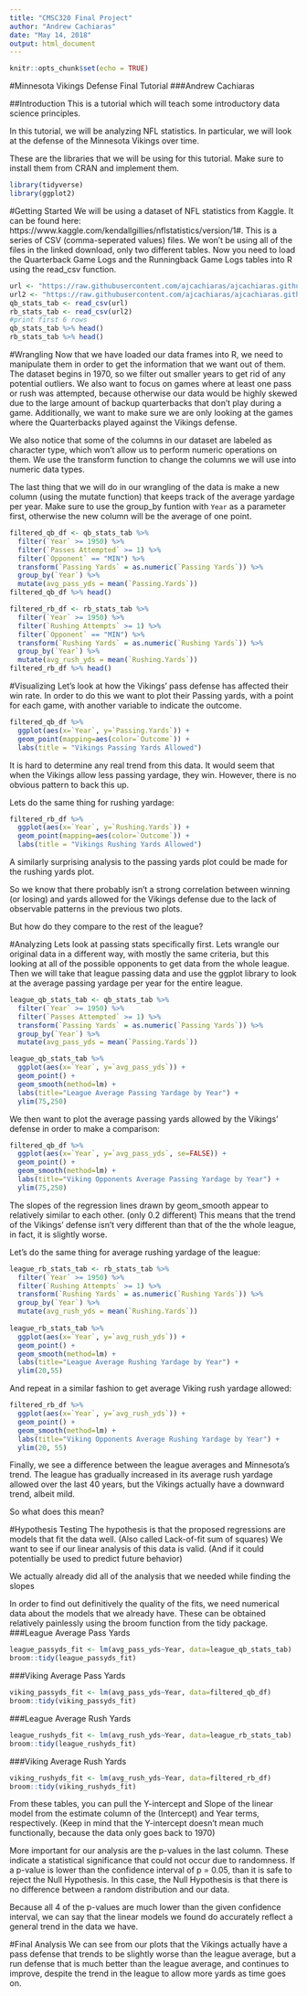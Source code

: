 ---
title: "CMSC320 Final Project"
author: "Andrew Cachiaras"
date: "May 14, 2018"
output: html_document
---

```{r setup, include=FALSE}
knitr::opts_chunk$set(echo = TRUE)
```

#Minnesota Vikings Defense Final Tutorial
###Andrew Cachiaras

##Introduction
This is a tutorial which will teach some introductory data science principles. 

In this tutorial, we will be analyzing NFL statistics. In particular, we will look at the defense of the Minnesota Vikings over time.

These are the libraries that we will be using for this tutorial. Make sure to install them from CRAN and implement them.
```{r code libraries}
library(tidyverse)
library(ggplot2)
```
#Getting Started
We will be using a dataset of NFL statistics from Kaggle. It can be found here: https://www.kaggle.com/kendallgillies/nflstatistics/version/1#. This is a series of CSV (comma-seperated values) files. We won't be using all of the files in the linked download, only two different tables.
Now you need to load the Quarterback Game Logs and the Runningback Game Logs tables into R using the read_csv function.

```{r code load}
url <- "https://raw.githubusercontent.com/ajcachiaras/ajcachiaras.github.io/master/Game_Logs_Quarterback.csv"
url2 <- "https://raw.githubusercontent.com/ajcachiaras/ajcachiaras.github.io/master/Game_Logs_Runningback.csv"
qb_stats_tab <- read_csv(url)
rb_stats_tab <- read_csv(url2)
#print first 6 rows
qb_stats_tab %>% head()
rb_stats_tab %>% head()
```

#Wrangling
Now that we have loaded our data frames into R, we need to manipulate them in order to get the information that we want out of them. The dataset begins in 1970, so we filter out smaller years to get rid of any potential outliers. We also want to focus on games where at least one pass or rush was attempted, because otherwise our data would be highly skewed due to the large amount of backup quarterbacks that don't play during a game. Additionally, we want to make sure we are only looking at the games where the Quarterbacks played against the Vikings defense.

We also notice that some of the columns in our dataset are labeled as character type, which won't allow us to perform numeric operations on them. We use the transform function to change the columns we will use into numeric data types.

The last thing that we will do in our wrangling of the data is make a new column (using the mutate function) that keeps track of the average yardage per year. Make sure to use the group_by funtion with `Year` as a parameter first, otherwise the new column will be the average of one point.

```{r code wrangle}
filtered_qb_df <- qb_stats_tab %>%
  filter(`Year` >= 1950) %>%
  filter(`Passes Attempted` >= 1) %>%
  filter(`Opponent` == "MIN") %>%
  transform(`Passing Yards` = as.numeric(`Passing Yards`)) %>%
  group_by(`Year`) %>%
  mutate(avg_pass_yds = mean(`Passing.Yards`))
filtered_qb_df %>% head()

filtered_rb_df <- rb_stats_tab %>%
  filter(`Year` >= 1950) %>%
  filter(`Rushing Attempts` >= 1) %>%
  filter(`Opponent` == "MIN") %>%
  transform(`Rushing Yards` = as.numeric(`Rushing Yards`)) %>%
  group_by(`Year`) %>%
  mutate(avg_rush_yds = mean(`Rushing.Yards`))
filtered_rb_df %>% head()
```

#Visualizing
Let's look at how the Vikings' pass defense has affected their win  rate. In order to do this we want to plot their Passing yards, with a point for each game, with another variable to indicate the outcome.
```{r code plot_qb}
filtered_qb_df %>%
  ggplot(aes(x=`Year`, y=`Passing.Yards`)) +
  geom_point(mapping=aes(color=`Outcome`)) +
  labs(title = "Vikings Passing Yards Allowed")
```

It is hard to determine any real trend from this data. It would seem that when the Vikings allow less passing yardage, they win. However, there is no obvious pattern to back this up.


Lets do the same thing for rushing yardage:
```{r code plot_rb}
filtered_rb_df %>%
  ggplot(aes(x=`Year`, y=`Rushing.Yards`)) +
  geom_point(mapping=aes(color=`Outcome`)) +
  labs(title = "Vikings Rushing Yards Allowed")
```

A similarly surprising analysis to the passing yards plot could be made for the rushing yards plot.

So we know that there probably isn't a strong correlation between winning (or losing) and yards allowed for the Vikings defense due to the lack of observable patterns in the previous two plots.

But how do they compare to the rest of the league?

#Analyzing
Lets look at passing stats specifically first. Lets wrangle our original data in a different way, with mostly the same criteria, but this looking at all of the possible opponents to get data from the whole league.
Then we will take that league passing data and use the ggplot library to look at the average passing yardage per year for the entire league.
```{r code plot_league_pass_yds}
league_qb_stats_tab <- qb_stats_tab %>%
  filter(`Year` >= 1950) %>%
  filter(`Passes Attempted` >= 1) %>%
  transform(`Passing Yards` = as.numeric(`Passing Yards`)) %>%
  group_by(`Year`) %>%
  mutate(avg_pass_yds = mean(`Passing.Yards`))

league_qb_stats_tab %>%
  ggplot(aes(x=`Year`, y=`avg_pass_yds`)) +
  geom_point() +
  geom_smooth(method=lm) +
  labs(title="League Average Passing Yardage by Year") + 
  ylim(75,250)
```

We then want to plot the average passing yards allowed by the Vikings' defense in order to make a comparison:
```{r code plot_viking_pass_yds}
filtered_qb_df %>%
  ggplot(aes(x=`Year`, y=`avg_pass_yds`, se=FALSE)) +
  geom_point() +
  geom_smooth(method=lm) +
  labs(title="Viking Opponents Average Passing Yardage by Year") +
  ylim(75,250)

```

The slopes of the regression lines drawn by geom_smooth appear to relatively similar to each other. (only 0.2 different) This means that the trend of the Vikings' defense isn't very different than that of the the whole league, in fact, it is slightly worse.

Let's do the same thing for average rushing yardage of the league:
```{r code plot_league_rush_yds}
league_rb_stats_tab <- rb_stats_tab %>%
  filter(`Year` >= 1950) %>%
  filter(`Rushing Attempts` >= 1) %>%
  transform(`Rushing Yards` = as.numeric(`Rushing Yards`)) %>%
  group_by(`Year`) %>%
  mutate(avg_rush_yds = mean(`Rushing.Yards`))
  
league_rb_stats_tab %>%
  ggplot(aes(x=`Year`, y=`avg_rush_yds`)) +
  geom_point() +
  geom_smooth(method=lm) +
  labs(title="League Average Rushing Yardage by Year") +
  ylim(20,55)
```

And repeat in a similar fashion to get average Viking rush yardage allowed:
```{r code plot_rush_yds}
filtered_rb_df %>%
  ggplot(aes(x=`Year`, y=`avg_rush_yds`)) +
  geom_point() +
  geom_smooth(method=lm) +
  labs(title="Viking Opponents Average Rushing Yardage by Year") +
  ylim(20, 55)
```

Finally, we see a difference between the league averages and Minnesota's trend. The league has gradually increased in its average rush yardage allowed over the last 40 years, but the Vikings actually have a downward trend, albeit mild.

So what does this mean?


#Hypothesis Testing
The hypothesis is that the proposed regressions are models that fit the data well. (Also called Lack-of-fit sum of squares) We want to see if our linear analysis of this data is valid. (And if it could potentially be used to predict future behavior)

We actually already did all of the analysis that we needed while finding the slopes

In order to find out definitively the quality of the fits, we need numerical data about the models that we already have.
These can be obtained relatively painlessly using the broom function from the tidy package.
###League Average Pass Yards
```{r code slope_league_pass}
league_passyds_fit <- lm(avg_pass_yds~Year, data=league_qb_stats_tab)
broom::tidy(league_passyds_fit)
```

###Viking Average Pass Yards
```{r code slope_viking_pass}
viking_passyds_fit <- lm(avg_pass_yds~Year, data=filtered_qb_df)
broom::tidy(viking_passyds_fit)
```

###League Average Rush Yards
```{r code slope_league_rush}
league_rushyds_fit <- lm(avg_rush_yds~Year, data=league_rb_stats_tab)
broom::tidy(league_rushyds_fit)
```

###Viking Average Rush Yards
```{r code slope_viking_rush}
viking_rushyds_fit <- lm(avg_rush_yds~Year, data=filtered_rb_df)
broom::tidy(viking_rushyds_fit)
```

From these tables, you can pull the Y-intercept and Slope of the linear model from the estimate column of the (Intercept) and Year terms, respectively. (Keep in mind that the Y-intercept doesn't mean much functionally, because the data only goes back to 1970)

More important for our analysis are the p-values in the last column. These indicate a statistical significance that could not occur due to randomness. If a p-value is lower than the confidence interval of p = 0.05, than it is safe to reject the Null Hypothesis. In this case, the Null Hypothesis is that there is no difference between a random distribution and our data. 

Because all 4 of the p-values are much lower than the given confidence interval, we can say that the linear models we found do accurately reflect a general trend in the data we have.

#Final Analysis
We can see from our plots that the Vikings actually have a pass defense that trends to be slightly worse than the league average, but a run defense that is much better than the league average, and continues to improve, despite the trend in the league to allow more yards as time goes on.


















